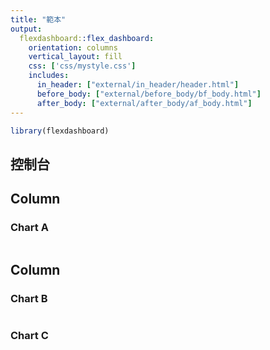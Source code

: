 ```yaml
---
title: "範本"
output: 
  flexdashboard::flex_dashboard:
    orientation: columns
    vertical_layout: fill
    css: ['css/mystyle.css']
    includes:
      in_header: ["external/in_header/header.html"]
      before_body: ["external/before_body/bf_body.html"]
      after_body: ["external/after_body/af_body.html"]
---
```


```r
library(flexdashboard)
```

控制台 {.sidebar}
------------------------

<div id="example"></div>
<script type="text/javascript" src="https://pym.nprapps.org/pym.v1.min.js"></script>
<script>
    var pymParent = new pym.Parent('example', 'controlPanel.Rhtml', {});
</script>

Column {data-width=650}
-----------------------------------------------------------------------

### Chart A

```r

```

Column {data-width=350}
-----------------------------------------------------------------------

### Chart B

```r

```

### Chart C

```r

```

